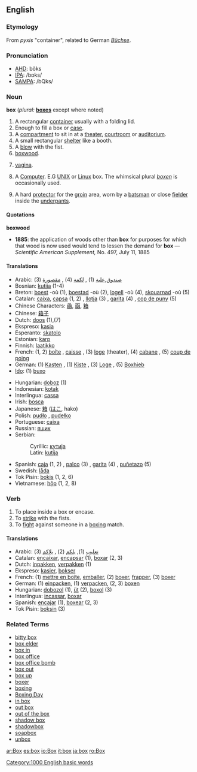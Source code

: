 ==English==

===Etymology===
From {{Gr.}} ''pyxis'' "container", related to German ''[[Büchse]]''.

===Pronunciation===
*[[w:AHD|AHD]]: bŏks
*[[w:IPA|IPA]]: /bɒks/
*[[w:SAMPA|SAMPA]]: /bQks/

===Noun===
'''box''' (''plural:'' '''[[boxes]]''' except where noted)

# A rectangular [[container]] usually with a folding lid.
# Enough to fill a box or [[case]].
# A [[compartment]] to sit in at a [[theater]], [[courtroom]] or [[auditorium]].
# A small rectangular [[shelter]] like a booth.
# A [[blow]] with the fist.
# [[boxwood]].
# {{vulgar}} {{slang}} [[vagina]].
# A [[Computer]]. E.G [[UNIX]] or [[Linux]] box.  The whimsical plural ''[[boxen]]'' is occasionally used.
# {{Cricket}} A hard [[protector]] for the [[groin]] area, worn by a [[batsman]] or close [[fielder]] inside the [[underpants]].

====Quotations====
'''boxwood'''
*'''1885''': the application of woods other than '''box''' for purposes for which that wood is now used would tend to lessen the demand for '''box''' &mdash; ''Scientific American Supplement,'' No. 497, July 11, 1885

====Translations====
{{top}}
*Arabic: [[صندوق]],[[علبة]] (1) , [[لكمة]] (4) , [[مقصورة]] (3)
*Bosnian: [[kutija]] {{f}} (1-4)
*Breton: [[boest]] {{f}} -où (1), [[boestad]] {{f}} -où (2), [[logell]] {{f}} -où (4), [[skouarnad]] {{f}} -où (5)
*Catalan: [[caixa]], [[capsa]] (1, 2) {{f}}, [[llotja]] (3) {{f}}, [[garita]] (4) {{f}}, [[cop de puny]] (5) {{m}}
*Chinese Characters: [[凾]], [[函]], [[箱]]
*Chinese: [[箱子]]
*Dutch: [[doos]] {{f}} (1),(7)
*Ekspreso: [[kasia]]
*Esperanto: [[skatolo]]
*Estonian: [[karp]]
*Finnish: [[laatikko]]
*French: (1, 2) [[boîte]] {{f}}, [[caisse]] {{f}}, (3) [[loge]] {{f}} (theater), (4) [[cabane]] {{m}}, (5) [[coup de poing]] {{m}}
*German: (1) [[Kasten]] {{m}}, (1) [[Kiste]] {{f}}, (3) [[Loge]] {{f}}, (5) [[Boxhieb]] {{m}} 
*[[Ido]]: (1) [[buxo]]
{{mid}}
*Hungarian: [[doboz]] (1)
*Indonesian: [[kotak]]
*Interlingua: [[cassa]]
*Irish: [[bosca]]
*Japanese: [[箱]] ([[はこ]], hako)
*Polish: [[pudło]] {{n}}, [[pudełko]] {{n}}
*Portuguese: [[caixa]] {{f}}
*Russian: [[ящик]]
*Serbian:
*:Cyrillic: [[кутија]] {{f}}
*:Latin: [[kutija]] {{f}}
*Spanish: [[caja]] (1, 2) {{f}}, [[palco]] (3) {{m}}, [[garita]] (4) {{f}}, [[puñetazo]] (5) {{m}}
*Swedish: [[låda]]
*Tok Pisin: [[bokis]] (1, 2, 6)
*Vietnamese: [[hộp]] (1, 2, 8)
{{bottom}}

===Verb===
{{en-infl-reg-sibilant|box||}}

# To place inside a box or encase.
# To [[strike]] with the fists.
# To [[fight]] against someone in a [[boxing]] match.

====Translations====
*Arabic: [[تعليب]] (1), [[يلكم]] (2) , [[يلاكم]] (3)
*Catalan: [[encaixar]], [[encapsar]] (1), [[boxar]] (2, 3)
*Dutch: [[inpakken]], [[verpakken]] (1)
*Ekspreso: [[kasier]], [[bokser]]
*French: (1) [[mettre en boîte]], [[emballer]], (2) [[boxer]], [[frapper]], (3) [[boxer]]
*German: (1) [[einpacken]], (1) [[verpacken]], (2, 3) [[boxen]]
*Hungarian: [[dobozol]] (1), [[üt]] (2), [[boxol]] (3)
*Interlingua: [[incassar]], [[boxar]]
*Spanish: [[encajar]] (1), [[boxear]] (2, 3)
*Tok Pisin: [[boksin]] (3)

===Related Terms===
*[[bitty box]]
*[[box elder]]
*[[box in]]
*[[box office]]
*[[box office bomb]]
*[[box out]]
*[[box up]]
*[[boxer]]
*[[boxing]]
*[[Boxing Day]]
*[[in box]]
*[[out box]]
*[[out of the box]]
*[[shadow box]] <!-- noun -->
*[[shadowbox]] <!-- verb -->
*[[soapbox]]
*[[unbox]]

[[Category:1000 English basic words]]

[[ar:Box]]
[[es:box]]
[[io:Box]]
[[it:box]]
[[ja:box]]
[[ro:Box]]